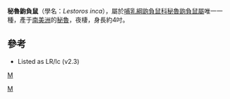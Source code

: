 {{Speciesbox
| taxon = Lestoros inca
| status = LR/lc
| status_system = iucn2.3
| binomial_authority = [[Thomas|Thomas]], 1917
| range_map = Incan Shrew Opossum area.png
| range_map_caption = 分佈範圍
}}

'''秘魯鼩負鼠'''（學名：''Lestoros inca''），屬於[[哺乳綱|哺乳綱]][[鼩負鼠科|鼩負鼠科]][[秘魯鼩負鼠屬|秘魯鼩負鼠屬]]唯一一種，產于[[南美洲|南美洲]]的[[秘魯|秘魯]]，夜棲，身長約4吋。

==參考==
* {{IUCN2006|assessors=New World Marsupial Specialist Group|year=1996|id=41507|title=Lestoros inca|downloaded=11 May 2006}} Listed as LR/lc (v2.3)
{{taxonbar}}
[[分類:鼩負鼠目|M]]
[[Category:1917年描述的动物|M]]